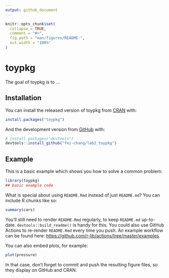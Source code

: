 ```yaml
---
output: github_document
---
```


<!-- README.md is generated from README.Rmd. Please edit that file -->

```r
knitr::opts_chunk$set(
  collapse = TRUE,
  comment = "#>",
  fig.path = "man/figures/README-",
  out.width = "100%"
)
```

# toypkg

<!-- badges: start -->
<!-- badges: end -->

The goal of toypkg is to ...

## Installation

You can install the released version of toypkg from [CRAN](https://CRAN.R-project.org) with:

``` r
install.packages("toypkg")
```

And the development version from [GitHub](https://github.com/) with:

``` r
# install.packages("devtools")
devtools::install_github("fei-chang/lab2_toypkg")
```
## Example

This is a basic example which shows you how to solve a common problem:

```r
library(toypkg)
## basic example code
```

What is special about using `README.Rmd` instead of just `README.md`? You can include R chunks like so:

```r
summary(cars)
```

You'll still need to render `README.Rmd` regularly, to keep `README.md` up-to-date. `devtools::build_readme()` is handy for this. You could also use GitHub Actions to re-render `README.Rmd` every time you push. An example workflow can be found here: <https://github.com/r-lib/actions/tree/master/examples>.

You can also embed plots, for example:

```r
plot(pressure)
```

In that case, don't forget to commit and push the resulting figure files, so they display on GitHub and CRAN.
